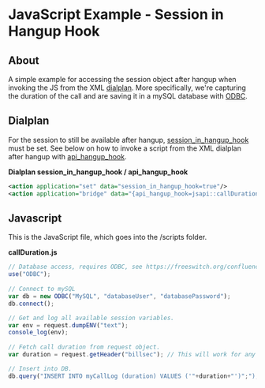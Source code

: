 
# JavaScript Example - Session in Hangup Hook 

 

## About

A simple example for accessing the session object after hangup when invoking the JS from the XML [dialplan](../../../Dialplan/index.mdx#about). More specifically, we're capturing the duration of the call and are saving it in a mySQL database with [ODBC](../../../Databases/ODBC-DSN/Using-ODBC-in-the-core_6586653.mdx).

## Dialplan

For the session to still be available after hangup, [session\_in\_hangup\_hook](../../../Dialplan/Variables-Archive/x__Variables_6587314.mdx) must be set. See below on how to invoke a script from the XML dialplan after hangup with [api\_hangup\_hook](../../../Dialplan/Variables-Archive/x__Channel-Variables_1048892.mdx).

**Dialplan session\_in\_hangup\_hook / api\_hangup\_hook**

```xml
<action application="set" data="session_in_hangup_hook=true"/>
<action application="bridge" data="{api_hangup_hook=jsapi::callDuration.js}sofia/internal/123"/>
```

## Javascript

This is the JavaScript file, which goes into the /scripts folder.

**callDuration.js**

```js
// Database access, requires ODBC, see https://freeswitch.org/confluence/display/FREESWITCH/Using+ODBC+in+the+core
use("ODBC");
 
// Connect to mySQL
var db = new ODBC("MySQL", "databaseUser", "databasePassword");
db.connect();

// Get and log all available session variables.
var env = request.dumpENV("text");
console_log(env);
 
// Fetch call duration from request object.
var duration = request.getHeader("billsec"); // This will work for any variable contained in the list logged above

// Insert into DB.
db.query("INSERT INTO myCallLog (duration) VALUES ('"+duration+"')";"); // Make sure you properly escape more complex values!
```



